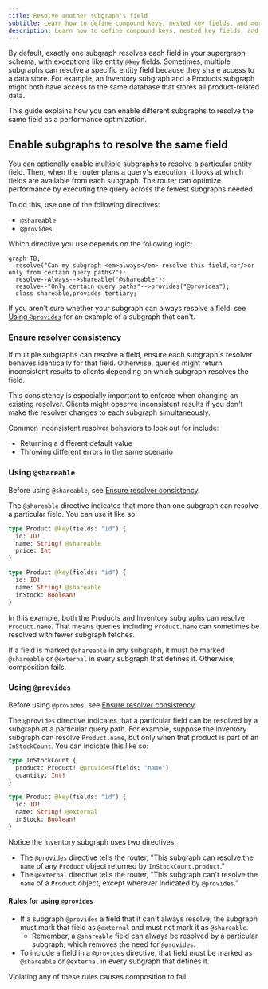 ```yaml
---
title: Resolve another subgraph's field
subtitle: Learn how to define compound keys, nested key fields, and more
description: Learn how to define compound keys, nested key fields, and multiple keys for the same entity in a federated GraphQL architecture.
---
```


By default, exactly one subgraph resolves each field in your supergraph schema, with exceptions like entity `@key` fields.
Sometimes, multiple subgraphs can resolve a specific entity field because they share access to a data store.
For example, an Inventory subgraph and a Products subgraph might both have access to the same database that stores all product-related data.

This guide explains how you can enable different subgraphs to resolve the same field as a performance optimization.

## Enable subgraphs to resolve the same field

You can optionally enable multiple subgraphs to resolve a particular entity field.
Then, when the router plans a query's execution, it looks at which fields are available from each subgraph.
The router can optimize performance by executing the query across the fewest subgraphs needed.

To do this, use one of the following directives:

- `@shareable`
- `@provides`

Which directive you use depends on the following logic:

```mermaid
graph TB;
  resolve("Can my subgraph <em>always</em> resolve this field,<br/>or only from certain query paths?");
  resolve--Always-->shareable("@shareable");
  resolve--"Only certain query paths"-->provides("@provides");
  class shareable,provides tertiary;
```

If you aren't sure whether your subgraph can always resolve a field, see [Using `@provides`](#using-provides) for an example of a subgraph that can't.

### Ensure resolver consistency

If multiple subgraphs can resolve a field, ensure each subgraph's resolver behaves identically for that field.
Otherwise, queries might return inconsistent results to clients depending on which subgraph resolves the field.

This consistency is especially important to enforce when changing an existing resolver.
Clients might observe inconsistent results if you don't make the resolver changes to each subgraph simultaneously.

Common inconsistent resolver behaviors to look out for include:

- Returning a different default value
- Throwing different errors in the same scenario

### Using `@shareable`

<Note>

Before using `@shareable`, see [Ensure resolver consistency](#ensure-resolver-consistency).

</Note>

The `@shareable` directive indicates that more than one subgraph can resolve a particular field.
You can use it like so:

<CodeColumns>

```graphql {3} title="Products subgraph"
type Product @key(fields: "id") {
  id: ID!
  name: String! @shareable
  price: Int
}
```

```graphql {3} title="Inventory subgraph"
type Product @key(fields: "id") {
  id: ID!
  name: String! @shareable
  inStock: Boolean!
}
```

</CodeColumns>

In this example, both the Products and Inventory subgraphs can resolve `Product.name`.
That means queries including `Product.name` can sometimes be resolved with fewer subgraph fetches.

<Note>

If a field is marked `@shareable` in any subgraph, it must be marked `@shareable` or `@external` in every subgraph that defines it. Otherwise, composition fails.

</Note>

### Using `@provides`

<Note>

Before using `@provides`, see [Ensure resolver consistency](#ensure-resolver-consistency).

</Note>

The `@provides` directive indicates that a particular field can be resolved by a subgraph at a particular query path.
For example, suppose the Inventory subgraph can resolve `Product.name`, but only when that product is part of an `InStockCount`.
You can indicate this like so:

```graphql {2,8} title="Inventory subgraph"
type InStockCount {
  product: Product! @provides(fields: "name")
  quantity: Int!
}

type Product @key(fields: "id") {
  id: ID!
  name: String! @external
  inStock: Boolean!
}
```

Notice the Inventory subgraph uses two directives:

- The `@provides` directive tells the router, "This subgraph can resolve the `name` of any `Product` object returned by `InStockCount.product`."
- The `@external` directive tells the router, "This subgraph can't resolve the `name` of a `Product` object, except wherever indicated by `@provides`."

#### Rules for using `@provides`

- If a subgraph `@provides` a field that it can't always resolve, the subgraph must mark that field as `@external` and must not mark it as `@shareable`.
  - Remember, a `@shareable` field can always be resolved by a particular subgraph, which removes the need for `@provides`.
- To include a field in a `@provides` directive, that field must be marked as `@shareable` or `@external` in every subgraph that defines it.

Violating any of these rules causes composition to fail.
